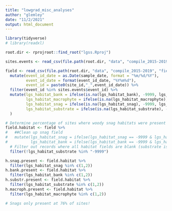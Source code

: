 ```yaml
---
title: "lowgrad_misc_analyses"
author: "glemley"
date: "11/2/2021"
output: html_document
---
```



```r
library(tidyverse)
# library(readxl)

root.dir <- rprojroot::find_root("lgss.Rproj")

sites.events <- read_csv(file.path(root.dir, "data", "compile_2015-2019", "field_data", "final_cleaned", "sites_events_final_2021-11-02.csv"))

field <- read_csv(file.path(root.dir, "data", "compile_2015-2019", "field_data", "final_cleaned", "2015-2019_lowgrad_fielddata_20210526.csv")) %>% 
  mutate(event_id_date = as.Date(sample_date, format = "%m/%d/%Y"),
         event_id_date = format(event_id_date, "%Y%m%d"),
         event_id = paste0(site_id,"_",event_id_date)) %>%   
  filter(event_id %in% sites.events$event_id) %>% 
  mutate(lgs_habitat_bank = ifelse(is.na(lgs_habitat_bank), -9999, lgs_habitat_bank),
         lgs_habitat_macrophyte = ifelse(is.na(lgs_habitat_macrophyte), -9999, lgs_habitat_macrophyte),
         lgs_habitat_snag = ifelse(is.na(lgs_habitat_snag), -9999, lgs_habitat_snag),
         lgs_habitat_substrate = ifelse(is.na(lgs_habitat_substrate), -9999, lgs_habitat_substrate),
  )


```

```r
# Determine percentage of sites where woody snag habitats were present
field.habitat <- field %>%
#   ##Clean up snag field
#   mutate(lgs_habitat_snag = ifelse(lgs_habitat_snag == -9999 & lgs_habitat_macrophyte != -9999, 0, lgs_habitat_snag),
#          lgs_habitat_bank = ifelse(lgs_habitat_bank == -9999 & lgs_habitat_macrophyte != -9999, 0, lgs_habitat_bank)) %>% 
  # Filter out records where all habitat fields are blank (substrate is blank for all of these)
  filter(!lgs_habitat_substrate %in% "-9999")

h.snag.present <- field.habitat %>% 
  filter(lgs_habitat_snag %in% c(1,2))
h.bank.present <- field.habitat %>% 
  filter(lgs_habitat_bank %in% c(1,2))
h.substr.present <- field.habitat %>% 
  filter(lgs_habitat_substrate %in% c(1,2))
h.macroph.present <- field.habitat %>% 
  filter(lgs_habitat_macrophyte %in% c(1,2))

# Snags only present at 76% of sites!

```

